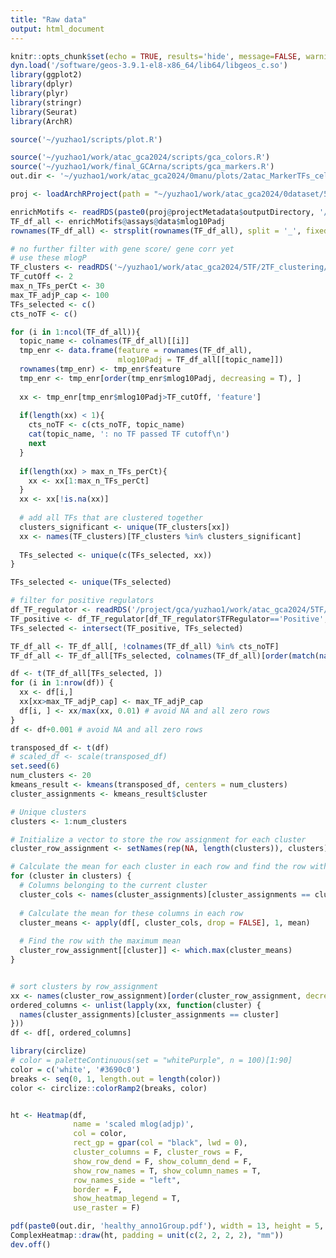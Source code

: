```yaml
---
title: "Raw data"
output: html_document
---
```


```r
knitr::opts_chunk$set(echo = TRUE, results='hide', message=FALSE, warning=FALSE, fig.height = 7, fig.width = 7)
dyn.load('/software/geos-3.9.1-el8-x86_64/lib64/libgeos_c.so')
library(ggplot2)
library(dplyr)
library(plyr)
library(stringr)
library(Seurat)
library(ArchR)

source('~/yuzhao1/scripts/plot.R')
```

```r
source('~/yuzhao1/work/atac_gca2024/scripts/gca_colors.R')
source('~/yuzhao1/work/final_GCArna/scripts/gca_markers.R')
out.dir <- '~/yuzhao1/work/atac_gca2024/0manu/plots/2atac_MarkerTFs_celltype/'
```

```r
proj <- loadArchRProject(path = "~/yuzhao1/work/atac_gca2024/0dataset/5kmin_6TSS_DoubletRatio2_filtered1_healthy/")
```


```r
enrichMotifs <- readRDS(paste0(proj@projectMetadata$outputDirectory, '/', 'enrichMotifs_anno1_1vsAll.rds'))
TF_df_all <- enrichMotifs@assays@data$mlog10Padj
rownames(TF_df_all) <- strsplit(rownames(TF_df_all), split = '_', fixed=T) %>% sapply(.,`[[`,1)

# no further filter with gene score/ gene corr yet
# use these mlogP
TF_clusters <- readRDS('~/yuzhao1/work/atac_gca2024/5TF/2TF_clustering/300clusters.rds')
TF_cutOff <- 2
max_n_TFs_perCt <- 30
max_TF_adjP_cap <- 100
TFs_selected <- c()
cts_noTF <- c()

for (i in 1:ncol(TF_df_all)){
  topic_name <- colnames(TF_df_all)[[i]]
  tmp_enr <- data.frame(feature = rownames(TF_df_all),
                        mlog10Padj = TF_df_all[[topic_name]])
  rownames(tmp_enr) <- tmp_enr$feature 
  tmp_enr <- tmp_enr[order(tmp_enr$mlog10Padj, decreasing = T), ]
  
  xx <- tmp_enr[tmp_enr$mlog10Padj>TF_cutOff, 'feature']
  
  if(length(xx) < 1){
    cts_noTF <- c(cts_noTF, topic_name)
    cat(topic_name, ': no TF passed TF cutoff\n')
    next
  }
  
  if(length(xx) > max_n_TFs_perCt){
    xx <- xx[1:max_n_TFs_perCt]
  }
  xx <- xx[!is.na(xx)]
  
  # add all TFs that are clustered together
  clusters_significant <- unique(TF_clusters[xx])
  xx <- names(TF_clusters)[TF_clusters %in% clusters_significant]
  
  TFs_selected <- unique(c(TFs_selected, xx))
}

TFs_selected <- unique(TFs_selected)

# filter for positive regulators
df_TF_regulator <- readRDS('/project/gca/yuzhao1/work/atac_gca2024/5TF/output/union/regulator_df_anno1_inflammation_status_location_cor0.4_delta0.25.rds')
TF_positive <- df_TF_regulator[df_TF_regulator$TFRegulator=='Positive', 'cisbp_matchName']
TFs_selected <- intersect(TF_positive, TFs_selected)

TF_df_all <- TF_df_all[, !colnames(TF_df_all) %in% cts_noTF]
TF_df_all <- TF_df_all[TFs_selected, colnames(TF_df_all)[order(match(names(TF_df_all), names(gca_colors_atac_union_anno1)))]]

```

```r
df <- t(TF_df_all[TFs_selected, ])
for (i in 1:nrow(df)) {
  xx <- df[i,]
  xx[xx>max_TF_adjP_cap] <- max_TF_adjP_cap 
  df[i, ] <- xx/max(xx, 0.01) # avoid NA and all zero rows
}
df <- df+0.001 # avoid NA and all zero rows

```

```r
transposed_df <- t(df)
# scaled_df <- scale(transposed_df)
set.seed(6)  
num_clusters <- 20
kmeans_result <- kmeans(transposed_df, centers = num_clusters)
cluster_assignments <- kmeans_result$cluster
```

```r
# Unique clusters
clusters <- 1:num_clusters

# Initialize a vector to store the row assignment for each cluster
cluster_row_assignment <- setNames(rep(NA, length(clusters)), clusters)

# Calculate the mean for each cluster in each row and find the row with the highest mean
for (cluster in clusters) {
  # Columns belonging to the current cluster
  cluster_cols <- names(cluster_assignments)[cluster_assignments == cluster]
  
  # Calculate the mean for these columns in each row
  cluster_means <- apply(df[, cluster_cols, drop = FALSE], 1, mean)
  
  # Find the row with the maximum mean
  cluster_row_assignment[[cluster]] <- which.max(cluster_means)
}


# sort clusters by row_assignment
xx <- names(cluster_row_assignment)[order(cluster_row_assignment, decreasing = F)]
ordered_columns <- unlist(lapply(xx, function(cluster) {
  names(cluster_assignments)[cluster_assignments == cluster]
}))
df <- df[, ordered_columns]
```



```r
library(circlize)
# color = paletteContinuous(set = "whitePurple", n = 100)[1:90]
color = c('white', '#3690c0')
breaks <- seq(0, 1, length.out = length(color))
color <- circlize::colorRamp2(breaks, color)


ht <- Heatmap(df, 
              name = 'scaled mlog(adjp)',
              col = color,
              rect_gp = gpar(col = "black", lwd = 0),
              cluster_columns = F, cluster_rows = F,
              show_row_dend = F, show_column_dend = F, 
              show_row_names = T, show_column_names = T,
              row_names_side = "left",
              border = F,
              show_heatmap_legend = T,
              use_raster = F)
```


```r
pdf(paste0(out.dir, 'healthy_anno1Group.pdf'), width = 13, height = 5, pointsize = 1)
ComplexHeatmap::draw(ht, padding = unit(c(2, 2, 2, 2), "mm"))
dev.off()
```




